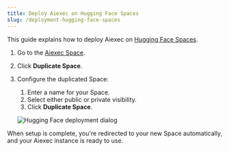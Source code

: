 ```yaml
---
title: Deploy Aiexec on Hugging Face Spaces
slug: /deployment-hugging-face-spaces
---
```


This guide explains how to deploy Aiexec on [Hugging Face Spaces](https://huggingface.co/spaces/).

1. Go to the [Aiexec Space](https://huggingface.co/spaces/Aiexec/Aiexec?duplicate=true).
2. Click **Duplicate Space**.
3. Configure the duplicated Space:

   1. Enter a name for your Space.
   2. Select either public or private visibility.
   3. Click **Duplicate Space**.

   ![Hugging Face deployment dialog](/img/hugging-face-deployment.png)

When setup is complete, you're redirected to your new Space automatically, and your Aiexec instance is ready to use.